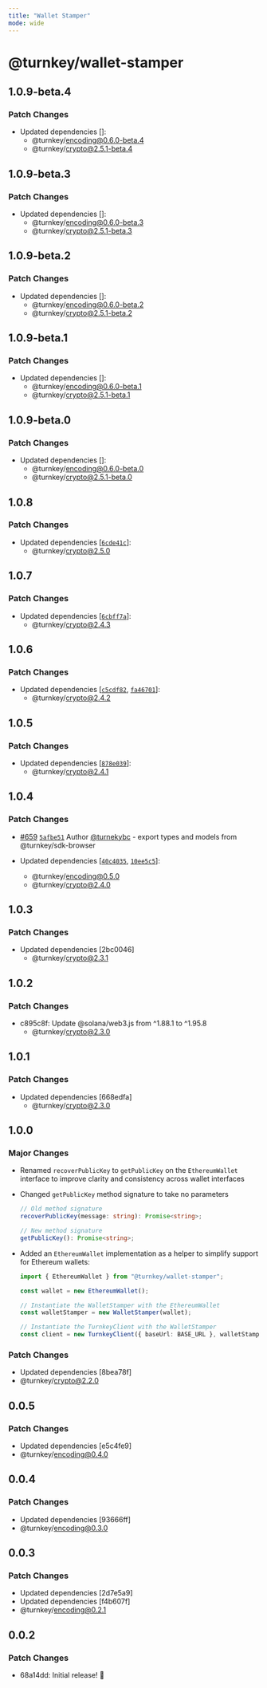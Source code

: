 ```yaml
---
title: "Wallet Stamper"
mode: wide
---
```


# @turnkey/wallet-stamper

## 1.0.9-beta.4

### Patch Changes

- Updated dependencies []:
  - @turnkey/encoding@0.6.0-beta.4
  - @turnkey/crypto@2.5.1-beta.4

## 1.0.9-beta.3

### Patch Changes

- Updated dependencies []:
  - @turnkey/encoding@0.6.0-beta.3
  - @turnkey/crypto@2.5.1-beta.3

## 1.0.9-beta.2

### Patch Changes

- Updated dependencies []:
  - @turnkey/encoding@0.6.0-beta.2
  - @turnkey/crypto@2.5.1-beta.2

## 1.0.9-beta.1

### Patch Changes

- Updated dependencies []:
  - @turnkey/encoding@0.6.0-beta.1
  - @turnkey/crypto@2.5.1-beta.1

## 1.0.9-beta.0

### Patch Changes

- Updated dependencies []:
  - @turnkey/encoding@0.6.0-beta.0
  - @turnkey/crypto@2.5.1-beta.0

## 1.0.8

### Patch Changes

- Updated dependencies [[`6cde41c`](https://github.com/tkhq/sdk/commit/6cde41cfecdfb7d54abf52cc65e28ef0e2ad6ba3)]:
  - @turnkey/crypto@2.5.0

## 1.0.7

### Patch Changes

- Updated dependencies [[`6cbff7a`](https://github.com/tkhq/sdk/commit/6cbff7a0c0b3a9a05586399e5cef476154d3bdca)]:
  - @turnkey/crypto@2.4.3

## 1.0.6

### Patch Changes

- Updated dependencies [[`c5cdf82`](https://github.com/tkhq/sdk/commit/c5cdf8229da5da1bd6d52db06b2fe42826e96d57), [`fa46701`](https://github.com/tkhq/sdk/commit/fa467019eef34b5199372248edff1e7a64934e79)]:
  - @turnkey/crypto@2.4.2

## 1.0.5

### Patch Changes

- Updated dependencies [[`878e039`](https://github.com/tkhq/sdk/commit/878e03973856cfec83e6e3fda5b76d1b64943628)]:
  - @turnkey/crypto@2.4.1

## 1.0.4

### Patch Changes

- [#659](https://github.com/tkhq/sdk/pull/659) [`5afbe51`](https://github.com/tkhq/sdk/commit/5afbe51949bdd1997fad083a4c1e4272ff7409dc) Author [@turnekybc](https://github.com/turnekybc) - export types and models from @turnkey/sdk-browser

- Updated dependencies [[`40c4035`](https://github.com/tkhq/sdk/commit/40c40359ec7096d0bca39ffc93e89361b3b11a1a), [`10ee5c5`](https://github.com/tkhq/sdk/commit/10ee5c524b477ce998e4fc635152cd101ae5a9cc)]:
  - @turnkey/encoding@0.5.0
  - @turnkey/crypto@2.4.0

## 1.0.3

### Patch Changes

- Updated dependencies [2bc0046]
  - @turnkey/crypto@2.3.1

## 1.0.2

### Patch Changes

- c895c8f: Update @solana/web3.js from ^1.88.1 to ^1.95.8
  - @turnkey/crypto@2.3.0

## 1.0.1

### Patch Changes

- Updated dependencies [668edfa]
  - @turnkey/crypto@2.3.0

## 1.0.0

### Major Changes

- Renamed `recoverPublicKey` to `getPublicKey` on the `EthereumWallet` interface to improve clarity and consistency across wallet interfaces

- Changed `getPublicKey` method signature to take no parameters

  ```typescript
  // Old method signature
  recoverPublicKey(message: string): Promise<string>;
  ```

  ```typescript
  // New method signature
  getPublicKey(): Promise<string>;
  ```

- Added an `EthereumWallet` implementation as a helper to simplify support for Ethereum wallets:

  ```typescript
  import { EthereumWallet } from "@turnkey/wallet-stamper";

  const wallet = new EthereumWallet();

  // Instantiate the WalletStamper with the EthereumWallet
  const walletStamper = new WalletStamper(wallet);

  // Instantiate the TurnkeyClient with the WalletStamper
  const client = new TurnkeyClient({ baseUrl: BASE_URL }, walletStamper);
  ```

### Patch Changes

- Updated dependencies [8bea78f]
- @turnkey/crypto@2.2.0

## 0.0.5

### Patch Changes

- Updated dependencies [e5c4fe9]
- @turnkey/encoding@0.4.0

## 0.0.4

### Patch Changes

- Updated dependencies [93666ff]
- @turnkey/encoding@0.3.0

## 0.0.3

### Patch Changes

- Updated dependencies [2d7e5a9]
- Updated dependencies [f4b607f]
- @turnkey/encoding@0.2.1

## 0.0.2

### Patch Changes

- 68a14dd: Initial release! 🎉